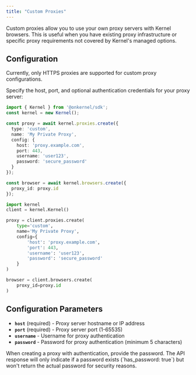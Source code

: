 ```yaml
---
title: "Custom Proxies"
---
```


Custom proxies allow you to use your own proxy servers with Kernel browsers. This is useful when you have existing proxy infrastructure or specific proxy requirements not covered by Kernel's managed options.

## Configuration

<Tip>
Currently, only HTTPS proxies are supported for custom proxy configurations.
</Tip>

Specify the host, port, and optional authentication credentials for your proxy server:

<CodeGroup>

```typescript Typescript/Javascript
import { Kernel } from '@onkernel/sdk';
const kernel = new Kernel();

const proxy = await kernel.proxies.create({
  type: 'custom',
  name: 'My Private Proxy',
  config: {
    host: 'proxy.example.com',
    port: 443,
    username: 'user123',
    password: 'secure_password'
  }
});

const browser = await kernel.browsers.create({
  proxy_id: proxy.id
});
```

```Python Python
import kernel
client = kernel.Kernel()

proxy = client.proxies.create(
    type='custom',
    name='My Private Proxy',
    config={
        'host': 'proxy.example.com',
        'port': 443,
        'username': 'user123',
        'password': 'secure_password'
    }
)

browser = client.browsers.create(
    proxy_id=proxy.id
)
```

</CodeGroup>

## Configuration Parameters

- **`host`** (required) - Proxy server hostname or IP address
- **`port`** (required) - Proxy server port (1-65535)
- **`username`** - Username for proxy authentication
- **`password`** - Password for proxy authentication (minimum 5 characters)

<Info>
When creating a proxy with authentication, provide the password. The API response will only indicate if a password exists (`has_password: true`) but won't return the actual password for security reasons.
</Info>